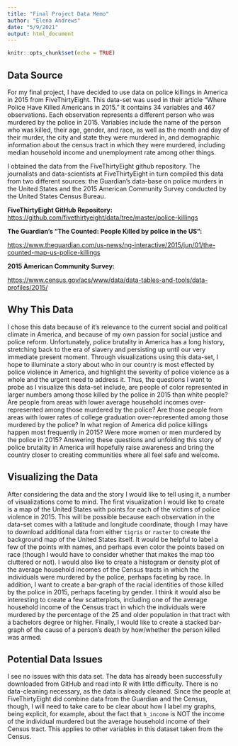 ```yaml
---
title: "Final Project Data Memo"
author: "Elena Andrews"
date: "5/9/2021"
output: html_document
---
```


```r
knitr::opts_chunk$set(echo = TRUE)
```

## Data Source

For my final project, I have decided to use data on police killings in America in 2015 from FiveThirtyEight. This data-set was used in their article "Where Police Have Killed Americans in 2015." It contains 34 variables and 467 observations. Each observation represents a different person who was murdered by the police in 2015. Variables include the name of the person who was killed, their age, gender, and race, as well as the month and day of their murder, the city and state they were murdered in, and demographic information about the census tract in which they were murdered, including median household income and unemployment rate among other things.

I obtained the data from the FiveThirtyEight github repository. The journalists and data-scientists at FiveThirtyEight in turn compiled this data from two different sources: the Guardian's data-base on police murders in the United States and the 2015 American Community Survey conducted by the United States Census Bureau.

**FiveThirtyEight GitHub Repository:** <https://github.com/fivethirtyeight/data/tree/master/police-killings>

**The Guardian's "The Counted: People Killed by police in the US":**

<https://www.theguardian.com/us-news/ng-interactive/2015/jun/01/the-counted-map-us-police-killings>

**2015 American Community Survey:**

<https://www.census.gov/acs/www/data/data-tables-and-tools/data-profiles/2015/>

## Why This Data

I chose this data because of it's relevance to the current social and political climate in America, and because of my own passion for social justice and police reform. Unfortunately, police brutality in America has a long history, stretching back to the era of slavery and persisting up until our very immediate present moment. Through visualizations using this data-set, I hope to illuminate a story about who in our country is most effected by police violence in America, and highlight the severity of police violence as a whole and the urgent need to address it. Thus, the questions I want to probe as I visualize this data-set include, are people of color represented in larger numbers among those killed by the police in 2015 than white people? Are people from areas with lower average household incomes over-represented among those murdered by the police? Are those people from areas with lower rates of college graduation over-represented among those murdered by the police? In what region of America did police killings happen most frequently in 2015? Were more women or men murdered by the police in 2015? Answering these questions and unfolding this story of police brutality in America will hopefully raise awareness and bring the country closer to creating communities where all feel safe and welcome.

## Visualizing the Data

After considering the data and the story I would like to tell using it, a number of visualizations come to mind. The first visualization I would like to create is a map of the United States with points for each of the victims of police violence in 2015. This will be possible because each observation in the data-set comes with a latitude and longitude coordinate, though I may have to download additional data from either `tigris` or `raster` to create the background map of the United States itself. It would be helpful to label a few of the points with names, and perhaps even color the points based on race (though I would have to consider whether that makes the map too cluttered or not). I would also like to create a histogram or density plot of the average household incomes of the Census tracts in which the individuals were murdered by the police, perhaps faceting by race. In addition, I want to create a bar-graph of the racial identities of those killed by the police in 2015, perhaps faceting by gender. I think it would also be interesting to create a few scatterplots, including one of the average household income of the Census tract in which the individuals were murdered by the percentage of the 25 and older population in that tract with a bachelors degree or higher. Finally, I would like to create a stacked bar-graph of the cause of a person's death by how/whether the person killed was armed.

## Potential Data Issues

I see no issues with this data set. The data has already been successfully downloaded from GitHub and read into R with little difficulty. There is no data-cleaning necessary, as the data is already cleaned. Since the people at FiveThirtyEight did combine data from the Guardian and the Census, though, I will need to take care to be clear about how I label my graphs, being explicit, for example, about the fact that `h_income` is NOT the income of the individual murdered but the average household income of their Census tract. This applies to other variables in this dataset taken from the Census.
